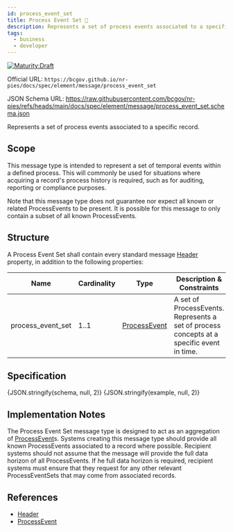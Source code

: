 ```yaml
---
id: process_event_set
title: Process Event Set 📝
description: Represents a set of process events associated to a specific record
tags:
  - business
  - developer
---
```




[![Maturity:Draft](https://img.shields.io/badge/Maturity-Draft-yellow)](/docs/spec#maturity)

Official URL: `https://bcgov.github.io/nr-pies/docs/spec/element/message/process_event_set`

JSON Schema URL: https://raw.githubusercontent.com/bcgov/nr-pies/refs/heads/main/docs/spec/element/message/process_event_set.schema.json

Represents a set of process events associated to a specific record.

## Scope

This message type is intended to represent a set of temporal events within a defined process. This will commonly be
used for situations where acquiring a record's process history is required, such as for auditing, reporting or
compliance purposes.

Note that this message type does not guarantee nor expect all known or related ProcessEvents to be present. It is
possible for this message to only contain a subset of all known ProcessEvents.

## Structure

A Process Event Set shall contain every standard message [Header](/docs/spec/element/data/header#structure) property, in addition to
the following properties:

| Name              | Cardinality | Type                                                      | Description & Constraints                                                                 |
| ----------------- | ----------- | --------------------------------------------------------- | ----------------------------------------------------------------------------------------- |
| process_event_set | 1..1        | [ProcessEvent](/docs/spec/element/resource/process_event) | A set of ProcessEvents. Represents a set of process concepts at a specific event in time. |

## Specification

<Tabs queryString="tab">
  <TabItem
    value="schema"
    label="Schema"
    default
  >
    <JSONSchemaViewer
      resolverOptions={generateResolverOptions({ remote: true })}
      schema={schema}
      viewerOptions={{ showExamples: true }}
    />
  </TabItem>
  <TabItem
    value="source"
    label="Source"
  >
    <CodeBlock
      language="json"
      showLineNumbers
    >
      {JSON.stringify(schema, null, 2)}
    </CodeBlock>
  </TabItem>
  <TabItem
    value="example"
    label="Example"
  >
    <CodeBlock
      language="json"
      showLineNumbers
    >
      {JSON.stringify(example, null, 2)}
    </CodeBlock>
  </TabItem>
</Tabs>

## Implementation Notes

The Process Event Set message type is designed to act as an aggregation of [ProcessEvent](/docs/spec/element/resource/process_event)s. Systems creating this message type should provide all known ProcessEvents associated to a record where possible. Recipient systems should not assume that the message will provide the full data horizon of all ProcessEvents. If he full data horizon is required, recipient systems must ensure that they request for any other relevant ProcessEventSets that may come from associated records.

## References

- [Header](/docs/spec/element/data/header)
- [ProcessEvent](/docs/spec/element/resource/process_event)
